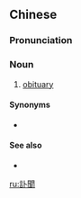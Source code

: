 {{also|讣闻}}
==Chinese==
{{zh-forms|s=讣闻}}

===Pronunciation===
{{zh-pron
|m=fùwén
|c=fu6 man4
|mn=hù-bûn
|cat=n
}}

===Noun===
{{zh-noun}}

# [[obituary]]

====Synonyms====
* {{zh-l|訃告}}

====See also====
* {{zh-l|報喪}}

[[ru:訃聞]]